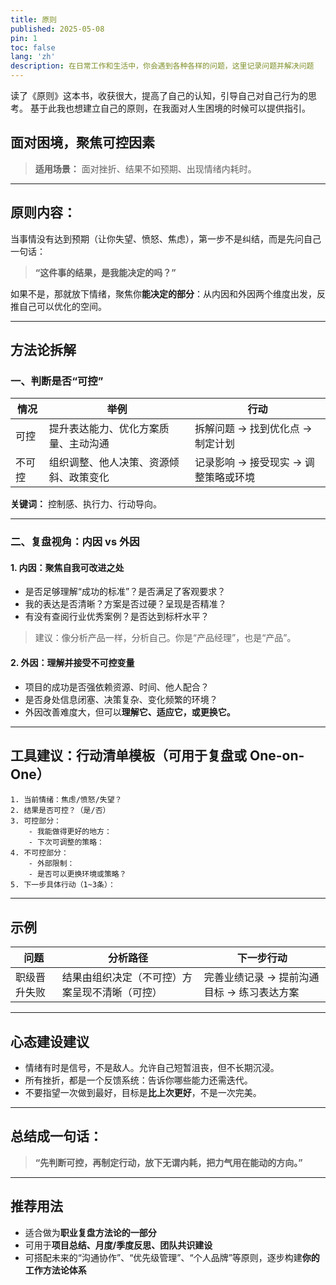 ```yaml
---
title: 原则 
published: 2025-05-08
pin: 1
toc: false
lang: 'zh'
description: 在日常工作和生活中，你会遇到各种各样的问题，这里记录问题并解决问题
---
```


读了《原则》这本书，收获很大，提高了自己的认知，引导自己对自己行为的思考。
基于此我也想建立自己的原则，在我面对人生困境的时候可以提供指引。

## 面对困境，聚焦可控因素

> **适用场景：** 面对挫折、结果不如预期、出现情绪内耗时。

---

## 原则内容：

当事情没有达到预期（让你失望、愤怒、焦虑），第一步不是纠结，而是先问自己一句话：

> **“这件事的结果，是我能决定的吗？”**

如果不是，那就放下情绪，聚焦你**能决定的部分**：从内因和外因两个维度出发，反推自己可以优化的空间。

---

## 方法论拆解

### 一、判断是否“可控”

| 情况    | 举例                  | 行动                    |
| ----- | ------------------- | --------------------- |
| 可控  | 提升表达能力、优化方案质量、主动沟通  | 拆解问题 → 找到优化点 → 制定计划   |
| 不可控 | 组织调整、他人决策、资源倾斜、政策变化 | 记录影响 → 接受现实 → 调整策略或环境 |

**关键词：** 控制感、执行力、行动导向。

---

### 二、复盘视角：内因 vs 外因

#### **1. 内因：聚焦自我可改进之处**

* 是否足够理解“成功的标准”？是否满足了客观要求？
* 我的表达是否清晰？方案是否过硬？呈现是否精准？
* 有没有查阅行业优秀案例？是否达到标杆水平？

> 建议：像分析产品一样，分析自己。你是“产品经理”，也是“产品”。

#### **2. 外因：理解并接受不可控变量**

* 项目的成功是否强依赖资源、时间、他人配合？
* 是否身处信息闭塞、决策复杂、变化频繁的环境？
* 外因改善难度大，但可以**理解它、适应它，或更换它。**

---

## 工具建议：行动清单模板（可用于复盘或 One-on-One）

```text
1. 当前情绪：焦虑/愤怒/失望？
2. 结果是否可控？（是/否）
3. 可控部分：
    - 我能做得更好的地方：
    - 下次可调整的策略：
4. 不可控部分：
    - 外部限制：
    - 是否可以更换环境或策略？
5. 下一步具体行动（1~3条）：
```

---

## 示例

| 问题     | 分析路径                        | 下一步行动                    |
| ------ | --------------------------- | ------------------------ |
| 职级晋升失败 | 结果由组织决定（不可控）方案呈现不清晰（可控） | 完善业绩记录 → 提前沟通目标 → 练习表达方案 |

---

## 心态建设建议

* 情绪有时是信号，不是敌人。允许自己短暂沮丧，但不长期沉浸。
* 所有挫折，都是一个反馈系统：告诉你哪些能力还需迭代。
* 不要指望一次做到最好，目标是**比上次更好**，不是一次完美。

---

## 总结成一句话：

> **“先判断可控，再制定行动，放下无谓内耗，把力气用在能动的方向。”**

---

## 推荐用法

* 适合做为**职业复盘方法论的一部分**
* 可用于**项目总结、月度/季度反思、团队共识建设**
* 可搭配未来的“沟通协作”、“优先级管理”、“个人品牌”等原则，逐步构建**你的工作方法论体系**